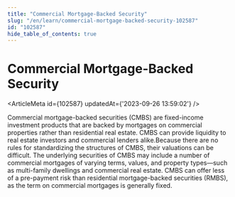```yaml
---
title: "Commercial Mortgage-Backed Security"
slug: "/en/learn/commercial-mortgage-backed-security-102587"
id: "102587"
hide_table_of_contents: true
---
```



# Commercial Mortgage-Backed Security

<ArticleMeta id={102587} updatedAt={'2023-09-26 13:59:02'} />
<div className='border-solid border-b border-t-0 my-4 border-[var(--ifm-color-gray-300)]' />

Commercial mortgage-backed securities (CMBS) are fixed-income investment products that are backed by mortgages on commercial properties rather than residential real estate. CMBS can provide liquidity to real estate investors and commercial lenders alike.Because there are no rules for standardizing the structures of CMBS, their valuations can be difficult. The underlying securities of CMBS may include a number of commercial mortgages of varying terms, values, and property types—such as multi-family dwellings and commercial real estate. CMBS can offer less of a pre-payment risk than residential mortgage-backed securities (RMBS), as the term on commercial mortgages is generally fixed.
